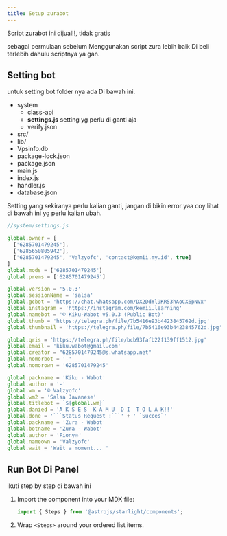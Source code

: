```yaml
---
title: Setup zurabot
---
```



<Aside>Script zurabot ini dijual!!, tidak gratis</Aside>

<CardGrid>
  <LinkCard title="Buy Script" href="https://sociabuzz.com/zurakonter/p/sc-zurabotv2" />
  <LinkCard title="Test Bot" href="https://wa.me/6289662326203" />
</CardGrid>

sebagai permulaan sebelum Menggunakan script zura lebih baik Di beli terlebih dahulu scriptnya ya gan.


## Setting bot 

untuk setting bot folder nya ada Di bawah ini.

<FileTree>

- system 
  - class-api
  - **settings.js** setting yg perlu di ganti aja 
  - verify.json
- src/
- lib/
- Vpsinfo.db
- package-lock.json
- package.json
- main.js
- index.js
- handler.js
- database.json

</FileTree>

Setting yang sekiranya perlu kalian ganti, jangan di bikin error yaa coy lihat di bawah ini yg perlu kalian ubah.

```js
//system/settings.js

global.owner = [
  ['6285701479245'],
  ['6285650805942'],
  ['6285701479245', 'Valzyofc', 'contact@kemii.my.id', true]
] 
global.mods = ['6285701479245']
global.prems = ['6285701479245']

global.version = '5.0.3'
global.sessionName = 'salsa'
global.gcbot = 'https://chat.whatsapp.com/DX2DdYl9KR53hAoCX6pNVx'
global.instagram = 'https://instagram.com/kemii.learning'
global.namebot = '© Kiku-Wabot v5.0.3 (Public Bot)'
global.thumb = 'https://telegra.ph/file/7b5416e93b4423845762d.jpg'
global.thumbnail = 'https://telegra.ph/file/7b5416e93b4423845762d.jpg'

global.qris = 'https://telegra.ph/file/bcb93fafb22f139ff1512.jpg'
global.email = 'kiku.wabot@gmail.com'
global.creator = "6285701479245@s.whatsapp.net"
global.nomorbot = '-'
global.nomorown = '6285701479245'

global.packname = 'Kiku - Wabot'
global.author = '-'
global.wm = '© Valzyofc'
global.wm2 = 'Salsa Javanese'
global.titlebot = `${global.wm}`
global.danied = 'A K S E S  K A M U  D I  T O L A K!!'
global.done = '```Status Request :```' + ' `Succes`'
global.packname = 'Zura - Wabot'
global.botname = 'Zura - Wabot'
global.author = 'Fiony🔥'
global.nameown = 'Valzyofc'
global.wait = 'Wait a moment... '
```

## Run Bot Di Panel

ikuti step by step di bawah ini


<Steps>

1. Import the component into your MDX file:

   ```js
   import { Steps } from '@astrojs/starlight/components';
   ```

2. Wrap `<Steps>` around your ordered list items.

</Steps>
